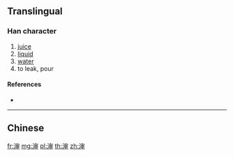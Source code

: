 {{character info/new}}
{{also|瀋|沈}}
==Translingual==

===Han character===
{{Han char|rn=85|rad=水|as=08|sn=11|four=|canj=EJLL|ids=⿰氵审}}

# [[juice]]
# [[liquid]]
# [[water]]
# to leak, pour

====References====
* {{Han ref|kx=0633.371|hdz=31661.021|uh=6E16|ud=28182}}

----

==Chinese==
{{zh-see|瀋|v}}

[[fr:渖]]
[[mg:渖]]
[[pl:渖]]
[[th:渖]]
[[zh:渖]]